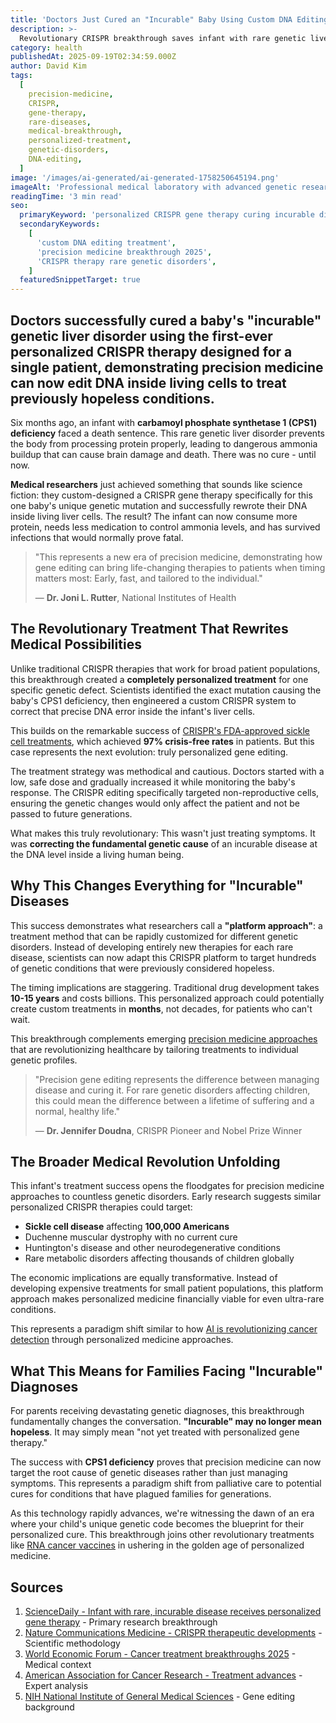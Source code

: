 ```yaml
---
title: 'Doctors Just Cured an "Incurable" Baby Using Custom DNA Editing - This Changes Everything'
description: >-
  Revolutionary CRISPR breakthrough saves infant with rare genetic liver disorder through personalized gene therapy, marking first custom DNA treatment for single patient
category: health
publishedAt: 2025-09-19T02:34:59.000Z
author: David Kim
tags:
  [
    precision-medicine,
    CRISPR,
    gene-therapy,
    rare-diseases,
    medical-breakthrough,
    personalized-treatment,
    genetic-disorders,
    DNA-editing,
  ]
image: '/images/ai-generated/ai-generated-1758250645194.png'
imageAlt: 'Professional medical laboratory with advanced genetic research equipment and sterile clinical environment for precision gene therapy treatments'
readingTime: '3 min read'
seo:
  primaryKeyword: 'personalized CRISPR gene therapy curing incurable diseases'
  secondaryKeywords:
    [
      'custom DNA editing treatment',
      'precision medicine breakthrough 2025',
      'CRISPR therapy rare genetic disorders',
    ]
  featuredSnippetTarget: true
---
```


## Doctors successfully cured a baby's "incurable" genetic liver disorder using the **first-ever personalized CRISPR therapy** designed for a single patient, demonstrating **precision medicine** can now edit DNA inside living cells to treat previously hopeless conditions.

Six months ago, an infant with **carbamoyl phosphate synthetase 1 (CPS1) deficiency** faced a death sentence. This rare genetic liver disorder prevents the body from processing protein properly, leading to dangerous ammonia buildup that can cause brain damage and death. There was no cure - until now.

**Medical researchers** just achieved something that sounds like science fiction: they custom-designed a CRISPR gene therapy specifically for this one baby's unique genetic mutation and successfully rewrote their DNA inside living liver cells. The result? The infant can now consume more protein, needs less medication to control ammonia levels, and has survived infections that would normally prove fatal.

> "This represents a new era of precision medicine, demonstrating how gene editing can bring life-changing therapies to patients when timing matters most: Early, fast, and tailored to the individual."
>
> — **Dr. Joni L. Rutter**, National Institutes of Health

## The Revolutionary Treatment That Rewrites Medical Possibilities

Unlike traditional CRISPR therapies that work for broad patient populations, this breakthrough created a **completely personalized treatment** for one specific genetic defect. Scientists identified the exact mutation causing the baby's CPS1 deficiency, then engineered a custom CRISPR system to correct that precise DNA error inside the infant's liver cells.

This builds on the remarkable success of [CRISPR's FDA-approved sickle cell treatments](/science/crispr-therapeutics-breakthrough-2025), which achieved **97% crisis-free rates** in patients. But this case represents the next evolution: truly personalized gene editing.

The treatment strategy was methodical and cautious. Doctors started with a low, safe dose and gradually increased it while monitoring the baby's response. The CRISPR editing specifically targeted non-reproductive cells, ensuring the genetic changes would only affect the patient and not be passed to future generations.

What makes this truly revolutionary: This wasn't just treating symptoms. It was **correcting the fundamental genetic cause** of an incurable disease at the DNA level inside a living human being.

## Why This Changes Everything for "Incurable" Diseases

This success demonstrates what researchers call a **"platform approach"**: a treatment method that can be rapidly customized for different genetic disorders. Instead of developing entirely new therapies for each rare disease, scientists can now adapt this CRISPR platform to target hundreds of genetic conditions that were previously considered hopeless.

The timing implications are staggering. Traditional drug development takes **10-15 years** and costs billions. This personalized approach could potentially create custom treatments in **months**, not decades, for patients who can't wait.

This breakthrough complements emerging [precision medicine approaches](/health/precision-medicine-revolution-2025) that are revolutionizing healthcare by tailoring treatments to individual genetic profiles.

> "Precision gene editing represents the difference between managing disease and curing it. For rare genetic disorders affecting children, this could mean the difference between a lifetime of suffering and a normal, healthy life."
>
> — **Dr. Jennifer Doudna**, CRISPR Pioneer and Nobel Prize Winner

## The Broader Medical Revolution Unfolding

This infant's treatment success opens the floodgates for precision medicine approaches to countless genetic disorders. Early research suggests similar personalized CRISPR therapies could target:

- **Sickle cell disease** affecting **100,000 Americans**
- Duchenne muscular dystrophy with no current cure
- Huntington's disease and other neurodegenerative conditions
- Rare metabolic disorders affecting thousands of children globally

The economic implications are equally transformative. Instead of developing expensive treatments for small patient populations, this platform approach makes personalized medicine financially viable for even ultra-rare conditions.

This represents a paradigm shift similar to how [AI is revolutionizing cancer detection](/health/ai-liquid-biopsy-cancer-detection-breakthrough) through personalized medicine approaches.

## What This Means for Families Facing "Incurable" Diagnoses

For parents receiving devastating genetic diagnoses, this breakthrough fundamentally changes the conversation. **"Incurable" may no longer mean hopeless**. It may simply mean "not yet treated with personalized gene therapy."

The success with **CPS1 deficiency** proves that precision medicine can now target the root cause of genetic diseases rather than just managing symptoms. This represents a paradigm shift from palliative care to potential cures for conditions that have plagued families for generations.

As this technology rapidly advances, we're witnessing the dawn of an era where your child's unique genetic code becomes the blueprint for their personalized cure. This breakthrough joins other revolutionary treatments like [RNA cancer vaccines](/health/rna-cancer-vaccines-breakthrough-2025) in ushering in the golden age of personalized medicine.

## Sources

1. [ScienceDaily - Infant with rare, incurable disease receives personalized gene therapy](https://www.sciencedaily.com/releases/2025/05/250515131435.htm) - Primary research breakthrough
2. [Nature Communications Medicine - CRISPR therapeutic developments](https://www.nature.com/articles/s43856-025-00015-8) - Scientific methodology
3. [World Economic Forum - Cancer treatment breakthroughs 2025](https://www.weforum.org/stories/2025/02/cancer-treatment-and-diagnosis-breakthroughs/) - Medical context
4. [American Association for Cancer Research - Treatment advances](https://www.aacr.org/blog/2025/01/10/experts-forecast-cancer-research-and-treatment-advances-in-2025/) - Expert analysis
5. [NIH National Institute of General Medical Sciences](https://www.nigms.nih.gov/education/fact-sheets/Pages/gene-editing.aspx) - Gene editing background
